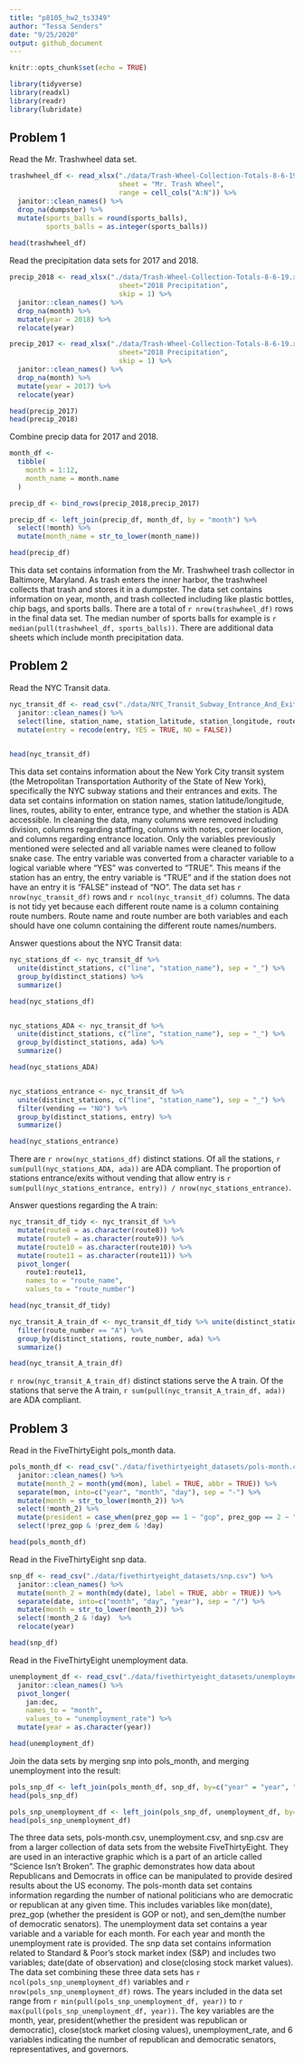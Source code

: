 ```yaml
---
title: "p8105_hw2_ts3349"
author: "Tessa Senders"
date: "9/25/2020"
output: github_document
---
```


```r
knitr::opts_chunk$set(echo = TRUE)
```

```r
library(tidyverse)
library(readxl)
library(readr)
library(lubridate)
```


## Problem 1

Read the Mr. Trashwheel data set.

```r
trashwheel_df <- read_xlsx("./data/Trash-Wheel-Collection-Totals-8-6-19.xlsx", 
                           sheet = "Mr. Trash Wheel", 
                           range = cell_cols("A:N")) %>% 
  janitor::clean_names() %>% 
  drop_na(dumpster) %>% 
  mutate(sports_balls = round(sports_balls), 
         sports_balls = as.integer(sports_balls))
  
head(trashwheel_df)
```


Read the precipitation data sets for 2017 and 2018.

```r
precip_2018 <- read_xlsx("./data/Trash-Wheel-Collection-Totals-8-6-19.xlsx", 
                           sheet="2018 Precipitation", 
                           skip = 1) %>% 
  janitor::clean_names() %>% 
  drop_na(month) %>% 
  mutate(year = 2018) %>%
  relocate(year)

precip_2017 <- read_xlsx("./data/Trash-Wheel-Collection-Totals-8-6-19.xlsx", 
                           sheet="2018 Precipitation", 
                           skip = 1) %>% 
  janitor::clean_names() %>% 
  drop_na(month) %>% 
  mutate(year = 2017) %>%
  relocate(year)

head(precip_2017)
head(precip_2018)
```

Combine precip data for 2017 and 2018.

```r
month_df <- 
  tibble(
    month = 1:12,
    month_name = month.name
  )

precip_df <- bind_rows(precip_2018,precip_2017) 

precip_df <- left_join(precip_df, month_df, by = "month") %>% 
  select(!month) %>% 
  mutate(month_name = str_to_lower(month_name))

head(precip_df)
```
This data set contains information from the Mr. Trashwheel trash collector in Baltimore, Maryland.  As trash enters the inner harbor, the trashwheel collects that trash and stores it in a  dumpster.  The data set contains information on year, month, and trash collected including like plastic bottles, chip bags, and sports balls.  There are a total of `r nrow(trashwheel_df)` rows in the final data set.  The median number of sports balls for example is `r median(pull(trashwheel_df, sports_balls))`.  There are additional data sheets which include month precipitation data.


## Problem 2

Read the NYC Transit data.

```r
nyc_transit_df <- read_csv("./data/NYC_Transit_Subway_Entrance_And_Exit_Data.csv") %>%
  janitor::clean_names() %>% 
  select(line, station_name, station_latitude, station_longitude, route1:route11, entry, vending, entrance_type, ada) %>%
  mutate(entry = recode(entry, YES = TRUE, NO = FALSE))

  
head(nyc_transit_df)
```
This data set contains information about the New York City transit system (the Metropolitan Transportation Authority of the State of New York), specifically the NYC subway stations and their entrances and exits.  The data set contains information on station names, station latitude/longitude, lines, routes, ability to enter, entrance type, and whether the station is ADA accessible.  In cleaning the data, many columns were removed including division, columns regarding staffing, columns with notes, corner location, and columns regarding entrance location.  Only the variables previously mentioned were selected and all variable names were cleaned to follow snake case.  The entry variable was converted from a character variable to a logical variable where "YES" was converted to "TRUE".  This means if the station has an entry, the entry variable is "TRUE" and if the station does not have an entry it is "FALSE" instead of "NO".  The data set has `r nrow(nyc_transit_df)` rows and `r ncol(nyc_transit_df)` columns.  The data is not tidy yet because each different route name is a column containing route numbers.  Route name and route number are both variables and each should have one column containing the different route names/numbers.


Answer questions about the NYC Transit data:

```r
nyc_stations_df <- nyc_transit_df %>% 
  unite(distinct_stations, c("line", "station_name"), sep = "_") %>% 
  group_by(distinct_stations) %>%
  summarize()

head(nyc_stations_df)


nyc_stations_ADA <- nyc_transit_df %>% 
  unite(distinct_stations, c("line", "station_name"), sep = "_") %>% 
  group_by(distinct_stations, ada) %>%
  summarize()

head(nyc_stations_ADA)


nyc_stations_entrance <- nyc_transit_df %>% 
  unite(distinct_stations, c("line", "station_name"), sep = "_") %>%
  filter(vending == "NO") %>%
  group_by(distinct_stations, entry) %>%
  summarize()

head(nyc_stations_entrance)
```
There are `r nrow(nyc_stations_df)` distinct stations.  Of all the stations, `r sum(pull(nyc_stations_ADA, ada))` are ADA compliant.  The proportion of stations entrance/exits without vending that allow entry is `r sum(pull(nyc_stations_entrance, entry)) / nrow(nyc_stations_entrance)`.
   

Answer questions regarding the A train:

```r
nyc_transit_df_tidy <- nyc_transit_df %>%
  mutate(route8 = as.character(route8)) %>%
  mutate(route9 = as.character(route9)) %>%
  mutate(route10 = as.character(route10)) %>%
  mutate(route11 = as.character(route11)) %>%
  pivot_longer(
    route1:route11,
    names_to = "route_name", 
    values_to = "route_number")

head(nyc_transit_df_tidy)

nyc_transit_A_train_df <- nyc_transit_df_tidy %>% unite(distinct_stations, c("line", "station_name"), sep = "_") %>% 
  filter(route_number == "A") %>%
  group_by(distinct_stations, route_number, ada) %>%
  summarize()

head(nyc_transit_A_train_df)
```
`r nrow(nyc_transit_A_train_df)` distinct stations serve the A train.  Of the stations that serve the A train, `r sum(pull(nyc_transit_A_train_df, ada))` are ADA compliant.


## Problem 3

Read in the FiveThirtyEight pols_month data.

```r
pols_month_df <- read_csv("./data/fivethirtyeight_datasets/pols-month.csv") %>% 
  janitor::clean_names() %>%
  mutate(month_2 = month(ymd(mon), label = TRUE, abbr = TRUE)) %>%
  separate(mon, into=c("year", "month", "day"), sep = "-") %>%
  mutate(month = str_to_lower(month_2)) %>%
  select(!month_2) %>%
  mutate(president = case_when(prez_gop == 1 ~ "gop", prez_gop == 2 ~ "gop_ford_after_nixon", prez_gop == 0 ~ "dem")) %>%
  select(!prez_gop & !prez_dem & !day) 

head(pols_month_df)
```

Read in the FiveThirtyEight snp data.

```r
snp_df <- read_csv("./data/fivethirtyeight_datasets/snp.csv") %>% 
  janitor::clean_names() %>% 
  mutate(month_2 = month(mdy(date), label = TRUE, abbr = TRUE)) %>%
  separate(date, into=c("month", "day", "year"), sep = "/") %>%
  mutate(month = str_to_lower(month_2)) %>%
  select(!month_2 & !day)  %>%
  relocate(year)

head(snp_df)
```

Read in the FiveThirtyEight unemployment data.

```r
unemployment_df <- read_csv("./data/fivethirtyeight_datasets/unemployment.csv") %>% 
  janitor::clean_names() %>%
  pivot_longer(
    jan:dec,
    names_to = "month", 
    values_to = "unemployment_rate") %>%
  mutate(year = as.character(year))

head(unemployment_df)
```


Join the data sets by merging snp into pols_month, and merging unemployment into the result:

```r
pols_snp_df <- left_join(pols_month_df, snp_df, by=c("year" = "year", "month" = "month"))
head(pols_snp_df)

pols_snp_unemployment_df <- left_join(pols_snp_df, unemployment_df, by=c("year" = "year", "month" = "month"))
head(pols_snp_unemployment_df)
```
The three data sets, pols-month.csv, unemployment.csv, and snp.csv are from a larger collection of data sets from the website FiveThirtyEight.  They are used in an interactive graphic which is a part of an article called "Science Isn't Broken".  The graphic demonstrates how data about Republicans and Democrats in office can be manipulated to provide desired results about the US economy.  The pols-month data set contains information regarding the number of national politicians who are democratic or republican at any given time.  This includes variables like mon(date), prez_gop (whether the president is GOP or not), and sen_dem(the number of democratic senators).  The unemployment data set contains a year variable and a variable for each month.  For each year and month the unemployment rate is provided.  The snp data set contains information related to Standard & Poor’s stock market index (S&P) and includes two variables; date(date of observation) and close(closing stock market values).  The data set combining these three data sets has `r ncol(pols_snp_unemployment_df)` variables and `r nrow(pols_snp_unemployment_df)` rows.  The years included in the data set range from `r min(pull(pols_snp_unemployment_df, year))` to `r max(pull(pols_snp_unemployment_df, year))`.  The key variables are the month, year, president(whether the president was republican or democratic), close(stock market closing values), unemployment_rate, and 6 variables indicating the number of republican and democratic senators, representatives, and governors.

















